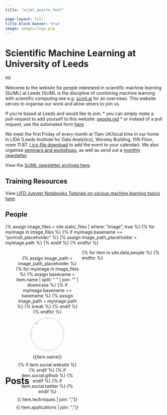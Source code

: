 ```yaml
---
title: "sciml_quarto_test"

page-layout: full
title-block-banner: true
image: images/logo.png
---
```



<style type='text/css'>
.clearfix::after {
  content: "";
  clear: both;
  display: table;
} 

UL.people-list {
  list-style: none;
  margin-left: 0px;
}

LI.person-card {
  width: 200px;
  float: left;
  margin: 10px;
  text-align: center;
  height: 340px;
}

LI.person-card P {
  margin: 0.5rem 0px !important;
}

LI.person-card > img {
  width: 100px;
  height: 100px;
  border-radius: 50%;
  border: 5px solid #eee;
  text-align: center;
} 

</style>

# Scientific Machine Learning at University of Leeds

Hi!

Welcome to the website for people interested in scientific machine learning
(SciML) at Leeds (SciML is the discipline of combining machine learning with
scientific computing see e.g. <a href="https://sciml.ai/roadmap/">sciml.ai</a>
for an overview). This website serves to organise our work and allow others to
join us. 

If you're based at Leeds and would like to join:
* you can simply make a
pull-request to add yourself to this website: 
[people.md](https://github.com/sciml-leeds/sciml-leeds.github.io/tree/master/_data/people.yaml)
* or instead of a pull request, use the automated form [here](https://sciml-profileadder.streamlit.app)

We meet the first Friday of every month at 11am UK/local time in our home in LIDA (Leeds
Institute for Data Analytics), Worsley Building, 11th Floor, room 11.87.
([.ics-file download](assets/SciML_community_monthly_coffee-chat.ics) to add
the event to your calendar). We also organise [seminars and workshops](/events), as well as send out a 
<a href="http://eepurl.com/h65Px5">monthly newsletter</a>.

View the <a href="https://us10.campaign-archive.com/home/?u=1e7160a87211972265ca1180b&id=79fe3dd86f">SciML newsletter archives here</a>.

## Training Resources

View <a href="https://cemac.github.io/LIFD_ENV_ML_NOTEBOOKS/">LIFD Jupyter Notebooks Tutorials on various machine learning topics here</a>.

## People

{% assign image_files = site.static_files | where: "image", true %}
{% for myimage in image_files %}
{% if myimage.basename == "portrait_placeholder" %}
{% assign image_path_placeholder = myimage.path %}
{% endif %}
{% endfor %}

<ul class='people-list'>
{% for item in site.data.people %}
<li class='person-card'>
  {% assign image_path = image_path_placeholder %}
  {% for myimage in image_files %}
  {% assign basename = item.name | split: " " | join: "" | downcase %}
  {% if myimage.basename == basename %}
  {% assign image_path = myimage.path %}
  {% break %}
  {% endif %}
  {% endfor %}

  <img src='{{ image_path }}'/>
  <p>{{item.name}}</p>
  {% if item.social.website %}
  <a href="{{ item.social.website }}"><i class="fas fa-globe"></i></a>
  {% endif %}
  {% if item.social.github %}
  <a href="https://github.com/{{ item.social.github }}"><i class="fab fa-github"></i></a>
  {% endif %}
  {% if item.social.twitter %}
  <a href="https://twitter.com/{{ item.social.twitter }}"><i class="fab fa-twitter"></i></a>
  {% endif %}
  <p>{{ item.techniques | join: ", "}}</p>
  <p>{{ item.applications | join: ", "}}</p>
</li>
{% endfor %}
</ul>
<div class='clearfix'></div>

# Posts


